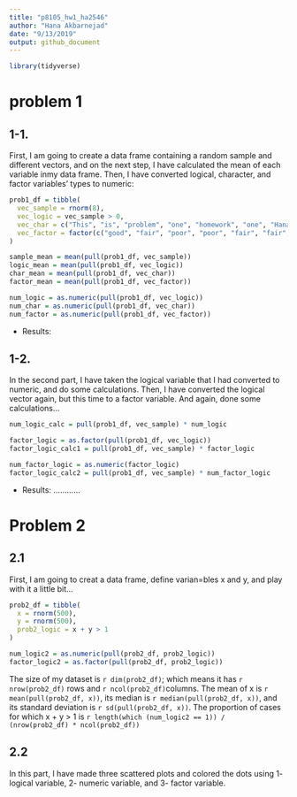 ```yaml
---
title: "p8105_hw1_ha2546"
author: "Hana Akbarnejad"
date: "9/13/2019"
output: github_document
---
```


```r

library(tidyverse)

```


# problem 1

## 1-1.
First, I am going to create a data frame containing a random sample and different vectors, and on the next step, I have calculated the mean of each variable inmy data frame. Then, I have converted logical, character, and factor variables' types to numeric:


```r

prob1_df = tibble(
  vec_sample = rnorm(8),
  vec_logic = vec_sample > 0,
  vec_char = c("This", "is", "problem", "one", "homework", "one", "Hana", "Akbarnejad"),
  vec_factor = factor(c("good", "fair", "poor", "poor", "fair", "fair", "fair", "fair"), ordered = TRUE)
)

sample_mean = mean(pull(prob1_df, vec_sample))
logic_mean = mean(pull(prob1_df, vec_logic))
char_mean = mean(pull(prob1_df, vec_char))
factor_mean = mean(pull(prob1_df, vec_factor))

num_logic = as.numeric(pull(prob1_df, vec_logic))
num_char = as.numeric(pull(prob1_df, vec_char))
num_factor = as.numeric(pull(prob1_df, vec_factor))

```

* Results:
 

## 1-2.
In the second part, I have taken the logical variable that I had converted to numeric, and do some calculations. Then, I have converted the logical vector again, but this time to a factor variable. And again, done some calculations...

```r

num_logic_calc = pull(prob1_df, vec_sample) * num_logic

factor_logic = as.factor(pull(prob1_df, vec_logic))
factor_logic_calc1 = pull(prob1_df, vec_sample) * factor_logic

num_factor_logic = as.numeric(factor_logic)
factor_logic_calc2 = pull(prob1_df, vec_sample) * num_factor_logic

```

 * Results:
 ............
 
# Problem 2

## 2.1
First, I am going to creat a data frame, define varian=bles x and y, and play with it a little bit...

```r

prob2_df = tibble(
  x = rnorm(500),
  y = rnorm(500),
  prob2_logic = x + y > 1
)

num_logic2 = as.numeric(pull(prob2_df, prob2_logic))
factor_logic2 = as.factor(pull(prob2_df, prob2_logic))

```

The size of my dataset is `r dim(prob2_df)`; which means it has `r nrow(prob2_df)` rows and `r ncol(prob2_df)`columns. The mean of x is `r mean(pull(prob2_df, x))`, its median is `r median(pull(prob2_df, x))`, and its standard deviation is `r sd(pull(prob2_df, x))`. The proportion of cases for which x + y > 1 is `r length(which (num_logic2 == 1)) / (nrow(prob2_df) * ncol(prob2_df))`

## 2.2
In this part, I have made three scattered plots and colored the dots using 1- logical variable, 2- numeric variable, and 3- factor variable.




